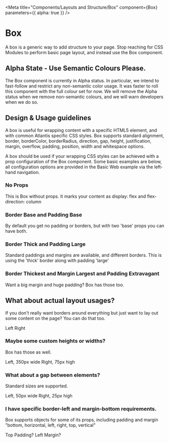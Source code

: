 
<Meta
  title="Components/Layouts and Structure/Box"
  component={Box}
  parameters={{ alpha: true }}
/>

# Box

A box is a generic way to add structure to your page. Stop reaching for CSS
Modules to perform basic page layout, and instead use the Box component.

## Alpha State - Use Semantic Colours Please.

The Box component is currently in Alpha status. In particular, we intend to
fast-follow and restrict any non-semantic color usage. It was faster to roll
this component with the full colour set for now. We will remove the Alpha status
when we remove non-semantic colours, and we will warn developers when we do so.

## Design & Usage guidelines

A box is useful for wrapping content with a specific HTML5 element, and with
common Atlantis specific CSS styles. Box supports standard alignment, border,
borderColor, borderRadius, direction, gap, height, justification, margin,
overflow, padding, position, width and whitespace options.

A box should be used if your wrapping CSS styles can be achieved with a prop
configuration of the Box component. Some basic examples are below, all
configuration options are provided in the Basic Web example via the left-hand
navigation.

### No Props

<Canvas>
  <Box>
    This is Box without props. It marks your content as display: flex and
    flex-direction: column
  </Box>
</Canvas>

### Border Base and Padding Base

<Canvas>
  <Box border="base" padding="base">
    By default you get no padding or borders, but with two 'base' props you can
    have both.
  </Box>
</Canvas>

### Border Thick and Padding Large

<Canvas>
  <Box border="thick" padding="large">
    Standard paddings and margins are available, and different borders. This is
    using the 'thick' border along with padding 'large'
  </Box>
</Canvas>

### Border Thickest and Margin Largest and Padding Extravagant

<Canvas>
  <Box margin="largest" border="thickest" padding="extravagant">
    Want a big margin and huge padding? Box has those too.
  </Box>
</Canvas>

## What about actual layout usages?

If you don't really want borders around everything but just want to lay out some
content on the page? You can do that too.

<Canvas>
  <Box direction="row">
    <Box padding="base" width="grow">
      Left
    </Box>
    <Box padding="base" width="grow">
      Right
    </Box>
  </Box>
</Canvas>

### Maybe some custom heights or widths?

Box has those as well.

<Canvas>
  <Box direction="row" alignItems="center">
    <Box padding="base" width={350} border="base">
      Left, 350px wide
    </Box>
    <Box padding="base" height={75} border="base">
      Right, 75px high
    </Box>
  </Box>
</Canvas>

### What about a gap between elements?

Standard sizes are supported.

<Canvas>
  <Box direction="row" alignItems="center" gap="large">
    <Box padding="base" width={50} border="base">
      Left, 50px wide
    </Box>
    <Box padding="base" height={25} border="base">
      Right, 25px high
    </Box>
  </Box>
</Canvas>

### I have specific border-left and margin-bottom requirements.

Box supports objects for some of its props, including padding and margin
"bottom, horizontal, left, right, top, vertical"

<Canvas>
  <Box padding={{ top: "large" }} border="thick">
    Top Padding?
  </Box>
</Canvas>

<Canvas>
  <Box margin={{ left: "large" }} border="base" padding="base">
    Left Margin?
  </Box>
</Canvas>
